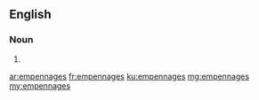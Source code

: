 ==English==

===Noun===
{{head|en}}

# {{plural of|empennage}}

[[ar:empennages]]
[[fr:empennages]]
[[ku:empennages]]
[[mg:empennages]]
[[my:empennages]]